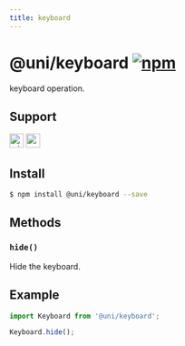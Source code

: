 ```yaml
---
title: keyboard
---
```


# @uni/keyboard [![npm](https://img.shields.io/npm/v/@uni/keyboard.svg)](https://www.npmjs.com/package/@uni/keyboard)

keyboard operation.

## Support
<img alt="miniApp" src="https://gw.alicdn.com/tfs/TB1bBpmbRCw3KVjSZFuXXcAOpXa-200-200.svg" width="25px" height="25px" /> <img alt="wechatMiniprogram" src="https://img.alicdn.com/tfs/TB1slcYdxv1gK0jSZFFXXb0sXXa-200-200.svg" width="25px" height="25px">

## Install

```bash
$ npm install @uni/keyboard --save
```

## Methods

### `hide()`

Hide the keyboard.

## Example

```js
import Keyboard from '@uni/keyboard';

Keyboard.hide();

```

